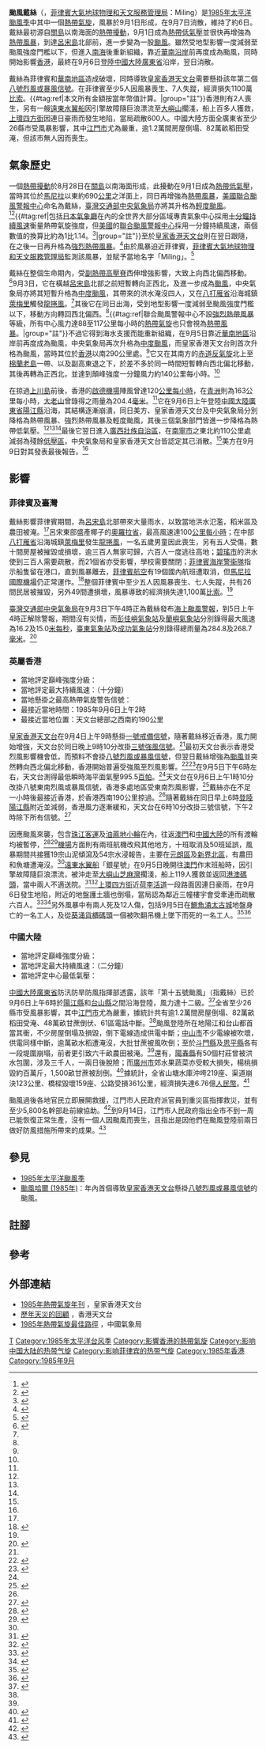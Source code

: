{{NoteTA
|G1=Weather
|G2=Typhoon
|G3=TyphoonOld
|G4=單位
|G5=地名
|G6=交通
|skin=typhoon
|1=zh-hans:国际日期变更线;zh-hant:國際換日線
|2=zh-hans:山体滑坡; zh-hk:山泥傾瀉; zh-tw:山崩
}}
{{Infobox Hurricane
|Name=颱風戴絲<br>{{lang|en|Typhoon Tess}} <small>([[菲律賓大氣地球物理和天文服務管理局|PAGASA]]: Miling)</small>
|Type=颱風
|Year=1985
|Basin=WPac
|Image location=Tesssep05198515zIR.jpeg
|Image name=颱風戴絲在9月5日靠近華南沿岸
|Formed=1985年9月1日
|Dissipated=1985年9月7日
|1-min winds=75
|10-min winds=70
|Pressure=970
|Damages=1,100萬比索（1989年）
|Damagespost=只在菲律賓損失總數
|Areas=[[菲律賓|菲律賓]]、[[臺灣|臺灣]]、[[英屬香港|英屬香港]]、[[葡屬澳門|葡屬澳門]]、[[中國大陸|中國大陸]]（[[华南地区|華南]]）
|Fatalities=菲律賓5人、香港2人
|Hurricane season=[[1985年太平洋颱風季|1985年太平洋颱風季]]
}}

'''颱風戴絲'''（{{lang-en|Typhoon Tess}}，[[菲律賓大氣地球物理和天文服務管理局|菲律賓大氣地球物理和天文服務管理局]]：Miling）是[[1985年太平洋颱風季|1985年太平洋颱風季]]中其中一個[[熱帶氣旋|熱帶氣旋]]，風暴於9月1日形成，在9月7日消散，維持了約6日。戴絲最初源自[[關島|關島]]以南海面的[[熱帶擾動|熱帶擾動]]，9月1日成為[[熱帶低氣壓|熱帶低氣壓]]並很快再增強為[[熱帶風暴|熱帶風暴]]，到達[[呂宋島|呂宋島]]北部前，進一步變為一股[[颱風|颱風]]。雖然受地型影響一度減弱至颱風強度門檻以下，但進入[[南海|南海]]後重新組織，靠近[[華南地區|華南沿岸]]前再度成為颱風，同時開始影響[[香港|香港]]，最終在9月6日[[登陸_(氣象學)|登陸]][[中國大陸|中國大陸]][[廣東省|廣東省]]沿岸，翌日消散。

戴絲為菲律賓和[[華南地區|華南地區]]造成破壞，同時導致[[香港天文台|皇家香港天文台]]需要懸掛該年第二個[[八號烈風或暴風信號|八號烈風或暴風信號]]。在菲律賓至少5人因風暴喪生、7人失蹤，經濟損失1100萬[[菲律賓比索|比索]]。{{#tag:ref|本文所有金額按當年幣值計算。|group="註"}}香港則有2人喪生，另有一艘[[噴射飛航|遠東水翼船]]因引擎故障隨巨浪漂流至[[大嶼山|大嶼山]]擱淺，船上百多人獲救，[[上環|上環]][[四方街|四方街]]因連日豪雨而發生地陷，當局疏散600人。中國大陸方面全廣東省至少26縣市受風暴影響，其中[[江門市|江門市]]尤為嚴重，逾1.2萬間房屋倒塌、82萬畝稻田受淹，但該市無人因而喪生。

== 氣象歷史 ==
{{noteUTC}}
{{storm path|Tess 1985 track.png}}

一個[[熱帶擾動|熱帶擾動]]於8月28日在[[關島|關島]]以南海面形成，此擾動在9月1日成為[[熱帶低氣壓|熱帶低氣壓]]，當時其位於[[馬尼拉|馬尼拉]]以東約690[[公里|公里]]之洋面上，同日再增強為[[熱帶風暴|熱帶風暴]]，[[美國|美國]][[聯合颱風警報中心|聯合颱風警報中心]]命名為戴絲，[[臺灣|臺灣]][[交通部中央氣象局|交通部中央氣象局]]亦將其升格為[[輕度颱風|輕度颱風]]。<ref name="JTWC ATCR">{{cite report|title=1985 Annual Tropical Cyclone Report|publisher=United States Navy|date=1985|url=http://www.usno.navy.mil/NOOC/nmfc-ph/RSS/jtwc/atcr/1985atcr.pdf|work=Joint Typhoon Warning Center|location=Guam, Mariana Islands|accessdate=2020-07-30|archive-date=2018-09-25|archive-url=https://web.archive.org/web/20180925075442/https://www.usno.navy.mil/NOOC/nmfc-ph/RSS/jtwc/atcr/1985atcr.pdf|dead-url=no}}</ref><ref name="CWB">{{cite web |title=蒂絲颱風資訊 |url=https://den.ncdr.nat.gov.tw/1132/1188/1204/4065/8725 |website=全球災害事件簿 |publisher=交通部中央氣象局 |accessdate=2020-08-11}}</ref>{{#tag:ref|包括[[日本氣象廳|日本氣象廳]]在內的全世界大部分區域專責氣象中心採用[[最大持續風速|十分鐘持續風速]]衡量熱帶氣旋強度，但[[美國|美國]]的[[聯合颱風警報中心|聯合颱風警報中心]]採用一分鐘持續風速，兩個數值的換算比約為1比1.14。<ref name="FAQD4">{{cite book|author=Christopher W Landsea|author2=Hurricane Research Division|title=Frequently Asked Questions:|chapter=Subject: D4) What does "maximum sustained wind" mean? How does it relate to gusts in tropical cyclones?|accessdate=2020-07-25|publisher=National Oceanic and Atmospheric Administration's Atlantic Oceanographic and Meteorological Laboratory|url=http://www.aoml.noaa.gov/hrd/tcfaq/E7.html|date=April 26, 2004|archive-url=https://www.webcitation.org/5gsJuFzTf?url=http://www.aoml.noaa.gov/hrd/tcfaq/E7.html|archive-date=2009-05-19|dead-url=no}}</ref>|group="註"}}至於[[香港天文台|皇家香港天文台]]則在翌日跟隨，在之後一日再升格為[[強烈熱帶風暴|強烈熱帶風暴]]。<ref name="HKO">{{cite report|publisher=Hong Kong Royal Observatory|url=http://www.hko.gov.hk/en/publica/tc/files/tc1985.pdf|year=1986|title=Meteorological Results: 1985|accessdate=2020-07-25|date=|archive-date=2020-09-06|archive-url=https://web.archive.org/web/20200906104853/http://www.hko.gov.hk/en/publica/tc/files/tc1985.pdf|dead-url=no}}</ref>由於風暴迫近菲律賓，[[菲律賓大氣地球物理和天文服務管理局|菲律賓大氣地球物理和天文服務管理局]]監測該風暴，並賦予當地名字「Miling」。<ref name="NDCC">{{cite web|url=http://baseportal.com/cgi-bin/baseportal.pl?htx=/miso/typhoons&range=100,20|title=Destructive Typhoons 1970-2003|date=November 9, 2004|publisher=National Disaster Coordinating Council|accessdate=March 12, 2013|archiveurl=https://web.archive.org/web/20041109182017/http://baseportal.com/cgi-bin/baseportal.pl?htx=%2Fmiso%2Ftyphoons&range=100%2C20|archivedate=2004-11-09|deadurl=yes}}</ref>

戴絲在整個生命期內，受[[副熱帶高壓|副熱帶高壓脊]]西伸增強影響，大致上向西北偏西移動。<ref name="HKO2">{{cite report|title=颱風哈爾（8505）及戴絲（8516）在南海北翹的分析|publisher=皇家香港天文台|date=1987|url=http://www.usno.navy.mil/NOOC/nmfc-ph/RSS/jtwc/atcr/1985atcr.pdf|work=第二次粵港重要天氣研討會|location=香港|accessdate=2020-08-13|archive-date=2018-09-25|archive-url=https://web.archive.org/web/20180925075442/https://www.usno.navy.mil/NOOC/nmfc-ph/RSS/jtwc/atcr/1985atcr.pdf|dead-url=no}}</ref>9月3日，它在橫越[[呂宋島|呂宋島]]北部之前短暫轉向正西北，及進一步成為[[颱風|颱風]]，中央氣象局亦將其短暫升格為[[中度颱風|中度颱風]]，其帶來的洪水淹沒四人，又在[[八打雁省|八打雁省]]沿海城鎮[[萊梅里|萊梅里]]觸發[[龍捲風|龍捲風]]。<ref name="CWB"/>其後它在同日出海，受到地型影響一度減弱至颱風強度門檻以下，移動方向轉回西北偏西。<ref name="JTWC ATCR"/>{{#tag:ref|聯合颱風警報中心不設[[強烈熱帶風暴|強烈熱帶風暴]]等級，所有中心風力達88至117公里每小時的[[熱帶氣旋|熱帶氣旋]]也只會視為[[熱帶風暴|熱帶風暴]]。|group="註"}}不過它得到海水支援而能重新組織，在9月5日靠近[[華南地區|華南地區]]沿岸前再度成為颱風，中央氣象局再次升格為[[中度颱風|中度颱風]]，而皇家香港天文台則首次升格為颱風，當時其位於[[香港|香港]]以南290公里處。<ref name="HKO"/>它又在其南方的[[赤道反氣旋|赤道反氣旋]]北上至[[棉蘭老島|棉蘭老島]]一帶、以及副高東退之下，於差不多於同一時間短暫轉向西北偏北移動，其後再轉為正西北，並達到顛峰強度一分鐘風力約140公里每小時。<ref name="HKO2"/>

在掠過[[上川島|上川島]]前後，香港的[[啟德機場|啟德機場]]陣風曾達120[[公里每小時|公里每小時]]，在[[青洲_(中西區)|青洲]]則為163公里每小時，[[大老山|大老山]]曾錄得之雨量為204.4[[毫米|毫米]]。<ref name="HKO"/>它在9月6日上午登陸[[中國大陸|中國大陸]][[廣東省|廣東省]][[陽江市|陽江縣]]沿海，其結構逐漸崩潰，同日美方、皇家香港天文台及中央氣象局分別降格為熱帶風暴、強烈熱帶風暴及輕度颱風，其後三個氣象部門皆進一步降格為熱帶低氣壓。<ref name="JTWC ATCR"/><ref name="HKO"/><ref name="CWB"/>最後它翌日進入[[廣西壯族自治區|廣西壯族自治區]]，在[[南寧市|南寧市]]之東北約110公里處減弱為殘餘[[低壓區|低壓區]]，中央氣象局和皇家香港天文台皆認定其已消散。<ref name="HKO"/>美方在9月9日對其發表最後報告。<ref name="JTWC ATCR"/>

== 影響 ==
{{noteUTC+8}}

=== 菲律賓及臺灣 ===
戴絲影響菲律賓期間，為[[呂宋島|呂宋島]]北部帶來大量雨水，以致當地洪水氾濫，稻米區及農田被淹。<ref name="HKO"/>呂宋東部盛產椰子的[[奧羅拉省|奧羅拉省]]，最高風速達100[[公里每小時|公里每小時]]；在中部[[八打雁省|八打雁省]]沿海城鎮[[萊梅里|萊梅里]]發生[[龍捲風|龍捲風]]，一名五歲男童因此喪生，另有五人受傷，數十間房屋被摧毀或損壞，逾三百人無家可歸，六百人一度逃往高地；[[碧瑤市|碧瑤市]]的洪水使到三百人需要疏散，而21個省亦受影響，學校需要關閉；[[菲律賓海岸警衞隊|菲律賓海岸警衞隊]]指示船隻留在港口，直到風暴離去，[[菲律賓航空|菲律賓航空]]有19個國內航班遭取消，但[[馬尼拉國際機場|馬尼拉國際機場]]仍正常運作。<ref>{{cite news |title=颱風戴絲猛襲菲北　洪水泛濫農田盡毀 |accessdate=2020-08-13 |work=大公報第十頁 |date=1985-09-04}}</ref>整個菲律賓中至少五人因風暴喪生、七人失蹤，共有26間民居被摧毀，另外49間遭損壞，風暴導致的經濟損失達1,100萬[[菲律賓比索|比索]]。<ref name="NDCC"/>

[[臺灣|臺灣]][[交通部中央氣象局|交通部中央氣象局]]在9月3日下午4時正為戴絲發布[[海上颱風警報|海上颱風警報]]，到5日上午4時正解除警報，期間沒有災情，而[[彭佳嶼氣象站|彭佳嶼氣象站]]及[[蘭嶼氣象站|蘭嶼氣象站]]分別錄得最大風速為16.2及15.0[[米每秒|米每秒]]，[[臺東氣象站|臺東氣象站]]及[[成功氣象站|成功氣象站]]分別錄得總雨量為284.8及268.7[[毫米|毫米]]。<ref>{{cite web |title=蒂絲颱風概況 |url=http://rdc28.cwb.gov.tw/TDB/public/typhoon_detail?typhoon_id=198515 |website=颱風資料庫 |publisher=交通部中央氣象局 |accessdate=2020-08-13}}</ref>

=== 英屬香港 ===
{{Location map+
|Hong Kong
|float      = thumb
|caption    = 香港天文台於部分地區錄得之最高每小時平均風速。<ref name="HKO"/>圖例：<br />[[File:Yellow_pog.svg|10px]]代表錄得{{abbr|強風|風速每小時41至62公里}}<br/>[[File:Red_pog.svg|10px]]代表錄得{{abbr|烈風|風速每小時63至87公里}}<br />[[File:Purple_pog.svg|10px]]代表錄得{{abbr|暴風|風速每小時88至117公里}}
|width      = 320
|places     = 
{{Location map~
|Hong Kong
|label      = '''赤鱲角'''<br/>89 km/h
|label_size = 80
|mark       = Purple pog.svg
|marksize   = 8
|position   = left
|lat        = 22.309955
|long       = 113.935832
}}
{{Location map~
|Hong Kong
|label      = '''長洲'''<br/>85 km/h
|label_size = 80
|mark       = Red pog.svg
|marksize   = 8
|position   = left
|lat        = 22.201678
|long       = 114.026501
}}
{{Location map~
|Hong Kong
|label      = '''青洲'''<br/>81 km/h
|label_size = 80
|mark       = Red pog.svg
|marksize   = 8
|position   = left
|lat        = 22.284754
|long       = 114.112875
}}
{{Location map~
|Hong Kong
|label      = '''啟德'''<br/>65 km/h
|label_size = 80
|mark       = Red pog.svg
|marksize   = 8
|position   = left
|lat        = 22.328833
|long       = 114.194322
}}
{{Location map~
|Hong Kong
|label      = '''橫瀾島'''<br/>80 km/h
|label_size = 80
|mark       = Red pog.svg
|marksize   = 8
|position   = right
|lat        = 22.181718
|long       = 114.30295
}}
{{Location map~
|Hong Kong
|label      = '''沙田'''<br/>41 km/h
|label_size = 80
|mark       = Yellow pog.svg
|marksize   = 8
|position   = right
|lat        = 22.402500
|long       = 114.21
}}
{{Location map~
|Hong Kong
|label      = '''尖鼻咀'''<br/>67 km/h
|label_size = 80
|mark       = Red pog.svg
|marksize   = 8
|position   = left
|lat        = 22.486389
|long       = 114.011667
}}
{{Location map~
|Hong Kong
|label      = '''天星碼頭'''<br/>70 km/h
|label_size = 80
|mark       = Red pog.svg
|marksize   = 8
|position   = middle
|lat        = 22.293056
|long       = 114.168611
}}
{{Location map~
|Hong Kong
|label      = '''大澳'''<br/>67 km/h
|label_size = 80
|mark       = Red pog.svg
|marksize   = 8
|position   = middle
|lat        = 22.258347
|long       = 113.85992
}}
}}

*當地評定巔峰強度分級：{{熱帶氣旋等級|HKO=4}}
*當地評定最大持續風速：{{convert|140|km/h|m/s kn}}（十分鐘）
*當地懸掛之最高熱帶氣旋警告信號：{{HKTY|8SE}}
*最接近當地時間：1985年9月6日上午2時
*最接近當地位置：天文台總部之西南約190公里

[[香港天文台|皇家香港天文台]]在9月4日上午9時懸掛[[一號戒備信號|一號戒備信號]]，隨著戴絲移近香港，風力開始增強，天文台於同日晚上9時10分改掛[[三號強風信號|三號強風信號]]。<ref name="HKO"/>最初天文台表示香港受烈風影響機會低，而預料不會掛[[八號烈風或暴風信號|八號烈風或暴風信號]]，但翌日戴絲增強為[[颱風|颱風]]並突然轉向西北偏北移動，香港開始普遍受強風至烈風影響。<ref>{{cite news |title=颱風戴絲威脅　午後接近本港 |accessdate=2020-08-13 |work=華僑日報第一頁 |date=1985-09-05}}</ref><ref>{{cite news |title=颱風戴絲今迫港　將帶來狂風驟雨 |accessdate=2020-08-13 |work=大公報第四頁 |date=1985-09-05}}</ref>在9月5日下午6時左右，天文台測得最低瞬時海平面氣壓995.5[[帕斯卡|百帕]]。<ref name="HKO"/>天文台在9月6日上午1時10分改掛八號東南烈風或暴風信號，香港多處地區受東南烈風影響，<ref>{{cite news |title=八號風球凌晨懸掛　本港今有狂風暴雨 |accessdate=2020-08-13 |work=大公報第一頁 |date=1985-09-06}}</ref>戴絲亦在不足一小時後最接近香港，於香港西南190公里掠過。<ref name="HKO"/>隨著戴絲在同日早上6時[[登陸_(氣象學)|登陸]][[陽江市|陽江縣]]附近並減弱，香港風力逐漸緩和，天文台在6時10分改掛三號信號，下午2時除下所有信號。<ref name="warndb">{{cite web |title=熱帶氣旋警告信號 |url=https://www.hko.gov.hk/tc/wxinfo/climat/warndb/warndb1.shtml |website=警告及信號資料庫 |publisher=香港天文台 |accessdate=2020-07-28 |archive-url=https://web.archive.org/web/20191216223746/http://www.hko.gov.hk/tc/wxinfo/climat/warndb/warndb1.shtml |archive-date=2019-12-16 |dead-url=no }}</ref>

因應颱風來襲，包含[[珠江客運|珠江客運]]及[[油蔴地小輪|油蔴地小輪]]在內，往返[[澳門|澳門]]和[[中國大陸|中國大陸]]的所有渡輪均被暫停，<ref>{{cite news |title=港外中國航綫　因風今晨停航 |accessdate=2020-08-13 |work=華僑日報第一頁 |date=1985-09-05}}</ref><ref>{{cite news |title=各船公司昨晚紛宣佈　港粵澳客輪今停航 |accessdate=2020-08-13 |work=大公報第四頁 |date=1985-09-06}}</ref>[[啟德機場|機場]]方面則有兩班航機改飛其他地方，十班取消及50班延誤，風暴期間共接獲19宗山泥傾瀉及54宗水浸報告，主要在[[元朗區|元朗區]]及[[北區_(香港)|新界北區]]，有農田和魚塘遭淹沒。<ref name="HKO"/>[[噴射飛航|遠東水翼船]]「銀星號」在9月5日晚開往[[澳門|澳門]]作末班船時，因引擎故障隨巨浪漂流，被沖走至[[大嶼山|大嶼山]][[芝麻灣|芝麻灣]]擱淺，船上119人獲救並返回[[港澳客輪碼頭|港澳碼頭]]，當中兩人不適送院。<ref>{{cite news |title=噴射船被吹至大嶼山 |accessdate=2020-08-13 |work=華僑日報第四頁 |date=1985-09-06}}</ref><ref>{{cite news |title=噴射船隨巨浪飄流擱淺　逾百人飽受顛簸大嘔吐 |accessdate=2020-08-13 |work=大公報第四頁 |date=1985-09-06}}</ref>[[上環|上環]][[四方街|四方街]]近[[荷李活道|荷李活道]]一段路面因連日豪雨，在9月6日發生地陷，附近的地盤護土牆也倒塌，當局認為鄰近三幢樓宇會受牽連而疏散六百人。<ref>{{cite news |title=四方街三幢樓宇　六百居民需疏散 |accessdate=2020-08-13 |work=華僑日報第四頁 |date=1985-09-07}}</ref><ref>{{cite news |title=巨幅護土牆塌下　六百居民受影響 |accessdate=2020-08-13 |work=大公報第四頁 |date=1985-09-07}}</ref>另外風暴中有兩人死及12人傷，包括9月5日在[[鰂魚涌|鰂魚涌]][[太古城|太古城]]地盤身亡的一名工人，及從[[葵青貨櫃碼頭|葵涌貨櫃碼頭]]一個被吹翻吊機上墜下而死的一名工人。<ref>{{cite news |title=戴絲奪命吹翻吊機　工人高處墜下喪命 |accessdate=2020-08-13 |work=華僑日報第四頁 |date=1985-09-07}}</ref><ref>{{cite news |title=重型叉車被強風吹倒　兩兄弟墮地弟死兄傷 |accessdate=2020-08-13 |work=大公報第六頁 |date=1985-09-07}}</ref>

=== 中國大陸 ===
*當地評定巔峰強度分級：{{熱帶氣旋等級|CMA=4}}
*當地評定最大持續風速：{{convert|40|m/s|kn km/h}}（二分鐘）
*當地評定中心最低氣壓：{{convert|965|hPa|inHg|sigfig=4}}

[[中國大陸|中國大陸]][[廣東省|廣東省]]防汛防旱防風指揮部透露，該年「第十五號颱風」（指戴絲）已於9月6日上午6時於[[陽江市|陽江縣]]和[[台山市|台山縣]]之間沿海登陸，風力達十二級。<ref name="大公19850907">{{cite news |title=颱風襲粵24縣受災 |accessdate=2020-08-14 |work=大公報第二頁 |date=1985-09-07}}</ref>全省至少26縣市受風暴影響，其中[[江門市|江門市]]尤為嚴重，據統計共有逾1.2萬間房屋倒塌、82萬畝稻田受淹、48萬畝甘蔗倒伏、61區電話中斷。<ref name="HKO"/>颱風登陸所在地陽江和台山都首當其衝，不少房屋倒塌及損毀，倒下電線造成供電中斷；[[中山市|中山市]]不少電線被吹壞，供電同樣中斷，逾萬畝水稻遭淹沒，大批甘蔗被風吹倒；至於[[斗門區|斗門縣]]及[[恩平市|恩平縣]]各有一段堤圍崩塌，前者更引致六千畝農田被淹。<ref name="大公19850907"/>還有，[[陽春市|陽春縣]]有50個村莊曾被洪水包圍，涉及三千人，一兩日後脫險；而[[廣州市|廣州市]]郊水果蔬菜亦受較大損失，楊桃損毀約百萬斤，1,500畝甘蔗被刮倒。<ref>{{cite news |title=廿六縣市損失慘重　各地緊急抗災救災 |accessdate=2020-08-14 |work=華僑日報第二頁 |date=1985-09-08}}</ref>據統計，全省山塘水庫沖垮219座、渠道崩決123公里、橋樑毀壞159座、公路受損361公里，經濟損失達6.76億[[人民幣|人民幣]]。<ref>{{cite book|author=江彥文|date=2006年06月 |title=中國氣象災害大典|language=zh-hans |location=中國北京|publisher=氣象出版社|isbn=750294155X}}</ref>

颱風過後各地官民立即展開救援，江門市人民政府派官員到重災區指揮救災，並有至少5,800名幹部赴前線協助。<ref>{{cite news |title=江門緊急開展救災　六千幹部現場奮戰 |accessdate=2020-08-14 |work=大公報第三頁 |date=1985-09-08}}</ref>到9月14日，江門市人民政府指出全市不到一周已能恢復正常生產，沒有一個人因颱風而喪生，且指出是因他們在颱風登陸前兩日做好防風措施所帶來的成果。<ref>{{cite news |title=損失大幸無人死亡　受災縣份恢復生產 |accessdate=2020-08-14 |work=華僑日報第二頁 |date=1985-09-15}}</ref>

== 參見 ==
{{Portal|热带气旋}}
* [[1985年太平洋颱風季|1985年太平洋颱風季]]
* [[颱風哈爾_(1985年)|颱風哈爾 (1985年)]]：年內首個導致[[香港天文台|皇家香港天文台]]懸掛[[八號烈風或暴風信號|八號烈風或暴風信號]]的颱風。

== 註腳 ==
{{Reflist|group=註}}

== 參考 ==
{{Reflist|2}}

== 外部連結 ==
*[http://www.hko.gov.hk/en/publica/tc/files/tc1985.pdf 1985年熱帶氣旋年刊] {{Wayback|url=http://www.hko.gov.hk/en/publica/tc/files/tc1985.pdf |date=20200906104853 }}，皇家香港天文台
*[http://www.hko.gov.hk/publica/gen_pub/WeatheringTheStorm-2.pdf 歷年天災的回顧] {{Wayback|url=http://www.hko.gov.hk/publica/gen_pub/WeatheringTheStorm-2.pdf |date=20130718071743 }}，香港天文台
*[http://tcdata.typhoon.org.cn/CMABSTdata/CH1985BST.txt 1985年熱帶氣旋最佳路徑] {{Wayback|url=http://tcdata.typhoon.org.cn/CMABSTdata/CH1985BST.txt |date=20200726122903 }}，中國氣象局

{{台灣颱風}}{{香港颱風}}{{澳門颱風}}

[[Category:一級熱帶氣旋|T]]
[[Category:1985年太平洋台风季|Category:1985年太平洋台风季]]
[[Category:影響香港的熱帶氣旋|Category:影響香港的熱帶氣旋]]
[[Category:影响中国大陆的热带气旋|Category:影响中国大陆的热带气旋]]
[[Category:影响菲律宾的热带气旋|Category:影响菲律宾的热带气旋]]
[[Category:1985年香港|Category:1985年香港]]
[[Category:1985年9月|Category:1985年9月]]
{{GA}}